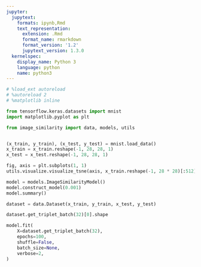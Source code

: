 ```yaml
---
jupyter:
  jupytext:
    formats: ipynb,Rmd
    text_representation:
      extension: .Rmd
      format_name: rmarkdown
      format_version: '1.2'
      jupytext_version: 1.3.0
  kernelspec:
    display_name: Python 3
    language: python
    name: python3
---
```


```python
# %load_ext autoreload
# %autoreload 2
# %matplotlib inline
```

```python
from tensorflow.keras.datasets import mnist
import matplotlib.pyplot as plt 

from image_similarity import data, models, utils
```

```python

```

```python
(x_train, y_train), (x_test, y_test) = mnist.load_data()
x_train = x_train.reshape(-1, 28, 28, 1)
x_test = x_test.reshape(-1, 28, 28, 1)
```

```python
fig, axis = plt.subplots(1, 1)
utils.visualize.visualize_tsne(axis, x_train.reshape(-1, 28 * 28)[:512], y_train[:512])
```

```python
model = models.ImageSimilarityModel()
model.construct_model(0.001)
model.summary()
```

```python
dataset = data.Dataset(x_train, y_train, x_test, y_test)
```

```python
dataset.get_triplet_batch(32)[0].shape
```

```python
model.fit(
    X=dataset.get_triplet_batch(32),
    epochs=100,
    shuffle=False,
    batch_size=None,
    verbose=2,
)
```

```python

```
